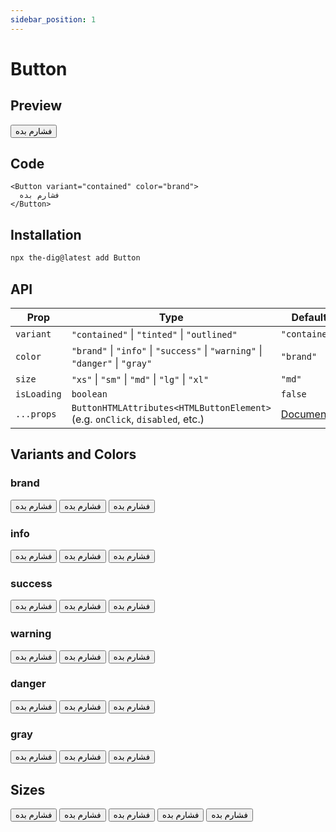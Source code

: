```yaml
---
sidebar_position: 1
---
```


# Button

## Preview


<Container>
  <Button>فشارم بده</Button>
</Container>

## Code

```tsx
<Button variant="contained" color="brand">
  فشارم بده
</Button>
```

## Installation

```bash
npx the-dig@latest add Button
```

## API

| Prop        | Type                                                                          | Default                                                                        |
| ----------- | ----------------------------------------------------------------------------- | ------------------------------------------------------------------------------ |
| `variant`   | `"contained"` \| `"tinted"` \| `"outlined"`                                   | `"contained"`                                                                  |
| `color`     | `"brand"` \| `"info"` \| `"success"` \| `"warning"` \| `"danger"` \| `"gray"` | `"brand"`                                                                      |
| `size`      | `"xs"` \| `"sm"` \| `"md"` \| `"lg"` \| `"xl"`                                | `"md"`                                                                         |
| `isLoading` | `boolean`                                                                     | `false`                                                                        |
| `...props`  | `ButtonHTMLAttributes<HTMLButtonElement>` (e.g. `onClick`, `disabled`, etc.)  | [Document](https://developer.mozilla.org/en-US/docs/Web/API/HTMLButtonElement) |

## Variants and Colors

### brand

<Container>
  <Button variant="contained" color="brand">
    <span>فشارم بده</span>
  </Button>
  <Button variant="tinted" color="brand">
    <span>فشارم بده</span>
  </Button>
  <Button variant="outlined" color="brand">
    <span>فشارم بده</span>
  </Button>
</Container>

### info

<Container>
  <Button variant="contained" color="info">
    <span>فشارم بده</span>
  </Button>
  <Button variant="tinted" color="info">
    <span>فشارم بده</span>
  </Button>
  <Button variant="outlined" color="info">
    <span>فشارم بده</span>
  </Button>
</Container>

### success

<Container>
  <Button variant="contained" color="success">
    <span>فشارم بده</span>
  </Button>
  <Button variant="tinted" color="success">
    <span>فشارم بده</span>
  </Button>
  <Button variant="outlined" color="success">
    <span>فشارم بده</span>
  </Button>
</Container>

### warning

<Container>
  <Button variant="contained" color="warning">
    <span>فشارم بده</span>
  </Button>
  <Button variant="tinted" color="warning">
    <span>فشارم بده</span>
  </Button>
  <Button variant="outlined" color="warning">
    <span>فشارم بده</span>
  </Button>
</Container>

### danger

<Container>
  <Button variant="contained" color="danger">
    <span>فشارم بده</span>
  </Button>
  <Button variant="tinted" color="danger">
    <span>فشارم بده</span>
  </Button>
  <Button variant="outlined" color="danger">
    <span>فشارم بده</span>
  </Button>
</Container>

### gray

<Container>
  <Button variant="contained" color="gray">
    <span>فشارم بده</span>
  </Button>
  <Button variant="tinted" color="gray">
    <span>فشارم بده</span>
  </Button>
  <Button variant="outlined" color="gray">
    <span>فشارم بده</span>
  </Button>
</Container>

## Sizes

<Container>
  <Button variant="contained" color="brand" size="xs">
    <span>فشارم بده</span>
  </Button>
  <Button variant="contained" color="brand" size="sm">
    <span>فشارم بده</span>
  </Button>
  <Button variant="contained" color="brand" size="md">
    <span>فشارم بده</span>
  </Button>
  <Button variant="contained" color="brand" size="lg">
    <span>فشارم بده</span>
  </Button>
  <Button variant="contained" color="brand" size="xl">
    <span>فشارم بده</span>
  </Button>
</Container>
